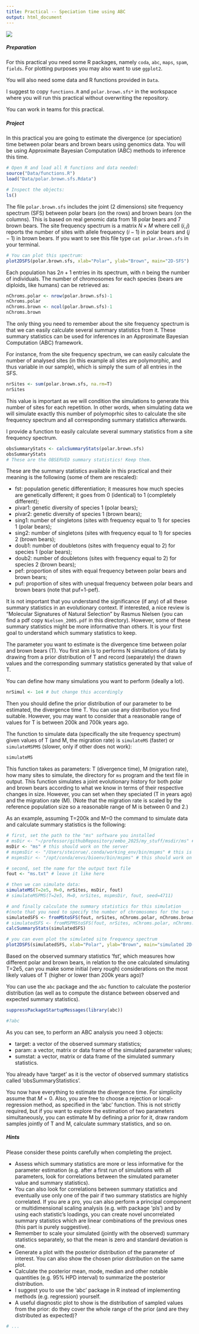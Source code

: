 ```yaml
---
title: Practical -- Speciation time using ABC
output: html_document
---
```



![](Images/PolarBear.jpg)

##### Preparation

For this practical you need some R packages, namely `coda`, `abc`, `maps`, `spam`, `fields`.
For plotting purposes you may also want to use `ggplot2`.

You will also need some data and R functions provided in `Data`.

I suggest to copy `functions.R` and `polar.brown.sfs*` in the workspace where you will run this practical without overwriting the repository.

You can work in teams for this practical.

##### Project

In this practical you are going to estimate the divergence (or speciation) time between polar bears and brown bears using genomics data. You will be using Approximate Bayesian Computation (ABC) methods to inference this time.

```r
# Open R and load all R functions and data needed:
source("Data/functions.R")
load("Data/polar.brown.sfs.Rdata")

# Inspect the objects:
ls()
```

The file `polar.brown.sfs` includes the joint (2 dimensions) site frequency
spectrum (SFS) between polar bears (on the rows) and brown bears (on the columns).
This is based on real genomic data from 18 polar bears and 7 brown bears.
The site frequency spectrum is a matrix $N \times M$ where cell $(i,j)$ reports the number of sites
with allele frequency $(i-1)$ in polar bears and $(j-1)$ in brown bears.
If you want to see this file type `cat polar.brown.sfs` in your terminal.

```r
# You can plot this spectrum:
plot2DSFS(polar.brown.sfs, xlab="Polar", ylab="Brown", main="2D-SFS")
```

Each population has $2n+1$ entries in its spectrum, with $n$ being the number of individuals.
The number of chromosomes for each species (bears are diploids, like humans)
can be retrieved as:

```r
nChroms.polar <- nrow(polar.brown.sfs)-1
nChroms.polar
nChroms.brown <- ncol(polar.brown.sfs)-1
nChroms.brown
```

The only thing you need to remember about the site frequency spectrum is that we
can easily calculate several summary statistics from it.
These summary statistics can be used for inferences in an Approximate Bayesian
Computation (ABC) framework.

For instance, from the site frequency spectrum, we can easily calculate the
number of analysed sites (in this example all sites are polymorphic, and thus
variable in our sample), which is simply the sum of all entries in the SFS.

```r
nrSites <- sum(polar.brown.sfs, na.rm=T)
nrSites
```

This value is important as we will condition the simulations to generate this
number of sites for each repetition.
In other words, when simulating data we will simulate exactly this number of
polymoprhic sites to calculate the site frequency spectrum and all
corresponding summary statistics afterwards.

I provide a function to easily calculate several summary statistics
from a site frequency spectrum.

```r
obsSummaryStats <- calcSummaryStats(polar.brown.sfs)
obsSummaryStats
# These are the OBSERVED summary statistics! Keep them.
```

These are the summary statistics available in this practical and their meaning
is the following (some of them are rescaled):

* fst: population genetic differentiation; it measures how much species are genetically different; it goes from 0 (identical) to 1 (completely different);
* pivar1: genetic diversity of species 1 (polar bears);
* pivar2: genetic diversity of species 1 (brown bears);
* sing1: number of singletons (sites with frequency equal to 1) for species 1 (polar bears);
* sing2: number of singletons (sites with frequency equal to 1) for species 2 (brown bears);
* doub1: number of doubletons (sites with frequency equal to 2) for species 1 (polar bears);
* doub2: number of doubletons (sites with frequency equal to 2) for species 2 (brown bears);
* pef: proportion of sites with equal frequency between polar bears and brown bears;
* puf: proportion of sites with unequal frequency between polar bears and brown bears (note that puf=1-pef).

It is not important that you understand the significance (if any) of all these summary statistics in an evolutionary context.
If interested, a nice review is "Molecular Signatures of Natural Selection" by Rasmus Nielsen (you can find a pdf copy `Nielsen_2005.pdf` in this directory).
However, some of these summary statistics might be more informative than others.
It is your first goal to understand which summary statistics to keep.

The parameter you want to estimate is the divergence time between polar and brown bears (T).
You first aim is to performs N simulations of data by drawing from a prior distribution of T and record (separately) the drawn values and the corresponding summary statistics generated by that value of T.

You can define how many simulations you want to perform (ideally a lot).

```r
nrSimul <- 1e4 # but change this accordingly
```

Then you should define the prior distribution of our parameter to be estimated,
the divergence time T.
You can use any distribution you find suitable.
However, you may want to consider that a reasonable range of values for T is
between 200k and 700k years ago.

The function to simulate data (specifically the site frequency spectrum)
given values of T (and M, the migration rate) is `simulateMS` (faster) or `simulateMSPMS` (slower, only if other does not work):

```r
simulateMS
```

This function takes as parameters: T (divergence time), M (migration rate),
how many sites to simulate, the directory for `ms` program and the text file
in output.
This function simulates a joint evolutionary history for both polar and brown
bears according to what we know in terms of their respective changes in size.
However, you can set when they speciated (T in years ago) and the migration rate (M).
(Note that the migration rate is scaled by the reference population size
so a reasonable range of M is between 0 and 2.)

As an example, assuming T=200k and M=0 the command to simulate data and
calculate summary statistics is the following:

```r
# first, set the path to the "ms" software you installed
# msDir <- "~/professor/githubRepository/embo_2025/my_stuff/msdir/ms" # this is for testing at home
msDir <- "ms" # this should work on the server
# mspmsDir <- "/Users/steinrue/.conda/working_env/bin/mspms" # this is for testing at home
# mspmsDir <- "/opt/conda/envs/bioenv/bin/mspms" # this should work on the server

# second, set the name for the output text file
fout <- "ms.txt" # leave it like here

# then we can simulate data:
simulateMS(T=2e5, M=0, nrSites, msDir, fout)
# simulateMSPMS(T=2e5, M=0, nrSites, mspmsDir, fout, seed=4711)

# and finally calculate the summary statistics for this simulation 
#(note that you need to specify the number of chromosomes for the two species)
simulatedSFS <- fromMStoSFS(fout, nrSites, nChroms.polar, nChroms.brown)
# simulatedSFS <- fromMSPMStoSFS(fout, nrSites, nChroms.polar, nChroms.brown)
calcSummaryStats(simulatedSFS)

# you can even plot the simulated site frequency spectrum
plot2DSFS(simulatedSFS, xlab="Polar", ylab="Brown", main="simulated 2D-SFS")
```

Based on the observed summary statistics 'fst', which measures how different
polar and brown bears, in relation to the one calculated simulating T=2e5,
can you make some initial (very rough) considerations on the most likely values
of T (higher or lower than 200k years ago)?

You can use the `abc` package and the `abc` function to calculate the posterior
distribution (as well as to compute the distance between observed and expected summary statistics).

```r
suppressPackageStartupMessages(library(abc))
```

```r
#?abc
```

As you can see, to perform an ABC analysis you need 3 objects:

* target: a vector of the observed summary statistics;
* param: a vector, matrix or data frame of the simulated parameter values;
* sumstat: a vector, matrix or data frame of the simulated summary statistics.

You already have 'target' as it is the vector of observed summary statistics
called 'obsSummaryStatistics'.

You now have everything to estimate the divergence time.
For simplicity assume that $M=0$.
Also, you are free to choose a rejection or local-regression method, as specified in the 'abc' function.
This is not strictly required, but if you want to explore the estimation of two parameters simultaneously, you can estimate M by defining a prior for it, draw random samples jointly of T and M, calculate summary statistics, and so on.

##### Hints

Please consider these points carefully when completing the project.

* Assess which summary statistics are more or less informative for the parameter estimation (e.g. after a first run of simulations with all parameters, look for correlations between the simulated parameter value and summary statistics).
* You can also look for correlations between summary statistics and eventually use only one of the pair if two summary statistics are highly correlated. If you are a pro, you can also perform a principal component or multidimensional scaling analysis (e.g. with package 'pls') and by using each statistic's loadings, you can create novel uncorrelated summary statistics which are linear combinations of the previous ones (this part is purely suggestive).
*  Remember to scale your simulated (jointly with the observed) summary statistics separately, so that the mean is zero and standard deviation is one.
*  Generate a plot with the posterior distribution of the parameter of interest. You can also show the chosen prior distribution on the same plot.
* Calculate the posterior mean, mode, median and  other notable quantities (e.g. 95% HPD interval) to summarize the posterior distribution.
* I suggest you to use the 'abc' package in R instead of implementing methods (e.g. regression) yourself.
* A useful diagnostic plot to show is the distribution of sampled values from the prior: do they cover the whole range of the prior (and are they distributed as expected)?

```r
# ...
```

